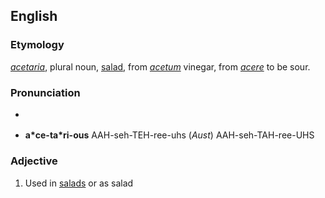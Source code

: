==English==

===Etymology===
{{etyl|la|en}} ''[[acetaria]]'', plural noun, [[salad]], from ''[[acetum]]'' vinegar, from ''[[acere]]'' to be sour.

===Pronunciation===
* {{a|US}} {{IPA|/ɑ.sɪˈtɛɚ.i.əs/|lang=en}}
* '''a*ce-ta*ri-ous''' AAH-seh-TEH-ree-uhs (''Aust'') AAH-seh-TAH-ree-UHS

===Adjective===
{{en-adj}}

# {{lb|en|archaic}} Used in [[salads]] or as salad
#: {{ux|en|'''acetarious''' plants}}